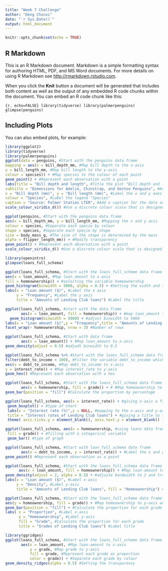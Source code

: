 ```yaml
---
title: "Week 7 Challenge"
author: "Deng Chunxi"
date: "`r Sys.Date()`"
output: html_document
---
```


```r
knitr::opts_chunk$set(echo = TRUE)
```

## R Markdown

This is an R Markdown document. Markdown is a simple formatting syntax for authoring HTML, PDF, and MS Word documents. For more details on using R Markdown see <http://rmarkdown.rstudio.com>.

When you click the **Knit** button a document will be generated that includes both content as well as the output of any embedded R code chunks within the document. You can embed an R code chunk like this:

`{r. echo=FALSE} library(tidyverse) library(palmerpenguins) glimpse(penguins)`

## Including Plots

You can also embed plots, for example:

```r
library(ggplot2)
library(tidyverse)
library(palmerpenguins)
ggplot(data = penguins, #Start with the penguins data frame
mapping = aes(x = bill_depth_mm, #Map bill depth to the x-axis
y = bill_length_mm, #Map bill length to the y-axis
colour = species)) + #Map species to the colour of each point
geom_point() + #Represent each observation with a point
labs(title = "Bill depth and length", #Title the plot "Bill depth and length"
subtitle = "Dimensions for Adelie, Chinstrap, and Gentoo Penguins", #Add the subtitle "Dimensions for Adelie, Chinstrap, and Gentoo Penguins"
x = "Bill depth (mm)", y = "Bill length (mm)", #Label the x and y axes as "Bill depth (mm)" and "Bill length (mm)", respectively
colour = "Species", #Label the legend "Species"
caption = "Source: Palmer Station LTER", #Add a caption for the data source
scale_colour_viridis_d()) #Use a discrete colour scale that is designed to be perceived by viewers with common forms of colour blindness.
```

```r
ggplot(penguins, #Start with the penguins data frame
aes(x = bill_depth_mm, y = bill_length_mm, #Mapping the x and y axis
colour = species, #Separate each specie by colour
shape = species, #Separate each specie by shape
size = body_mass_g, #The size of the shape is determined by the mass
alpha = flipper_length_mm)) + #Modify transparency
geom_point() + #Represent each observation with a point
scale_colour_viridis_d() #Use a discrete colour scale that is designed to be perceived by viewers with common forms of colour blindness. 
```

```r
library(openintro)
glimpse(loans_full_schema)
```


```r
ggplot(loans_full_schema, #Start with the loans_full_scheme data frame
aes(x = loan_amount, #Map loan_amount to x-axis
fill = homeownership)) + #selecting the variable homeownership
geom_histogram(binwidth = 5000, alpha = 0.5) + #Setting the width and transparency of the histogram
labs(x = "Loan amount ($)", #Label the x axis
     y = "Frequency", #Label the y axis
     title = "Amounts of Lending Club loans") #Label the title
```

```r
ggplot(loans_full_schema, #start with the data frame
       aes(x = loan_amount, fill = homeownership)) + #map loan_amount to x-axis and fill with homeownership
  geom_histogram(binwidth = 5000) + #adjust binwidth to 5000
labs(x = "Loan amount ($)",y = "Frequency",title = "Amounts of Lending Club loans") + #Label the graph
facet_wrap(~ homeownership, nrow = 3) #Number of rows
```

```r
ggplot(loans_full_schema, #Start with data frame
       aes(x = loan_amount)) + #Map loan_amount to x-axis
geom_density(adjust = 0.5) #adjudt binwidth to 0.5
```



```r
ggplot(loans_full_schema %>% #Start with the loans_full_scheme data frame
filter(debt_to_income < 100), #Filter the variable debt_to_income which is less than 100
aes(x = debt_to_income, #Map debt_to_income to x-axis
y = interest_rate)) + #Map interest_rate to y-axis
geom_hex() #Represent each observation with a hex
```

```r
ggplot(loans_full_schema, #Start with the loans_full_schema data frame
       aes(x = homeownership, fill = grade)) + # #Map homeownership to x-axis and fill with grade
geom_bar(position = "fill") #Calculate the proportion by percentage
```

```r
ggplot(loans_full_schema, aes(x = interest_rate)) + #giving x-axis a frame 
 geom_boxplot() + #type of chart
 labs(x = "Interest rate (%)",y = NULL, #mapping to the x-axis and y-axis
 title = "Interest rates of Lending Club loans") + #giving a title to the graph
 theme( axis.ticks.y = element_blank(), axis.text.y = element_blank() ) #customising the non-data components of the graph
```

```r
ggplot(loans_full_schema, aes(x = homeownership, #using loans data frame, mapping x-axis
 fill = grade)) + #filling with a categorical variable
 geom_bar() #type of graph
```

```r
ggplot(loans_full_schema, #Start with loan_full_schema date frame
       aes(x = debt_to_income, y = interest_rate)) + #Label the x and y axis
geom_point() #Represent each observation as a point
```


```r
ggplot(loans_full_schema, #Start with the loans_full_schema data frame
      aes(x = loan_amount, fill = homeownership)) + #Map loan-amount to x-axis and fill with homeownership
geom_density(adjust = 2, alpha = 0.5) + #adjuste bandwidth to 2 and transparency to 0.5
labs(x = "Loan amount ($)", #Label x-axis
     y = "Density", #Label y-axis
     title = "Amounts of Lending Club loans", fill = "Homeownership") #Label title and fill with homeownership

```


```r
ggplot(loans_full_schema, #Start with the loans_full_scheme data frame
aes(y = homeownership, fill = grade)) + #Map homeownership to y-axis and fill with grade
geom_bar(position = "fill") + #Calculate the proportion for each grade
labs( x = "Proportion", #Label x-axis
      y = "Homeownership", #Label y-axis
      fill = "Grade", #Calculate the proportion for each grade
      title = "Grades of Lending Club loans") #Label title
```

```r
library(ggridges)
ggplot(loans_full_schema, #Start with the loans_full_scheme data frame
       aes(x = loan_amount, #Map loan-amount to x-axis
           y = grade, #Map grade to y-axis
           fill = grade, #Represent each grade as proportion
           color = grade)) + #Separate each grade by colour
geom_density_ridges(alpha = 0.5) #Setting the transparency 
```
